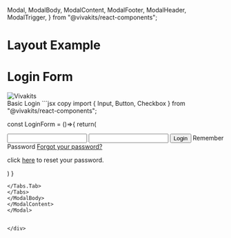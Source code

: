 

  Modal,
  ModalBody,
  ModalContent,
  ModalFooter,
  ModalHeader,
  ModalTrigger,
} from "@vivakits/react-components";

# Layout Example

<div className="mt-10 grid grid-cols-2 gap-5">
<Modal varient="screen-size">
<div className="flex flex-col items-start gap-2">
    <LoginForm/>
    <ModalTrigger>
        <div className="flex items-center gap-2 cursor-pointer transition-all duration-200 hover:translate-x-2">
            <h1>Login Form</h1>
            <Image src="/right-arrow.svg" width={25} height={25} alt="Vivakits" />
        </div>
    </ModalTrigger>
</div>
<ModalContent className="w-[90%] h-full">
<ModalHeader className="px-4">Basic Login</ModalHeader>
<ModalBody className="p-4">
<Tabs items={['Preview', 'Code']}>
<Tabs.Tab>
    <LoginForm/>
</Tabs.Tab>
<Tabs.Tab>
```jsx copy
import { Input, Button, Checkbox } from "@vivakits/react-components";

const LoginForm = ()=>{
    return(
        <div className="w-full flex flex-col gap-2 bg-slate-50 p-4 rounded-lg mx-auto my-0">
            <Input size="sm" label="User name" type="text" />
            <Input size="sm" label="Password" type="password" />
            <Button size="md" rounded="md" className="w-fit mx-auto">Login</Button>
            <Checkbox size="md">Remember Password</Checkbox>
            <a href="#" className="">Forgot your password?</a>
            <p className="m-0">click <a href="#">here</a> to reset your password.</p>
        </div>
    )
}
```
</Tabs.Tab>
</Tabs>
</ModalBody>
</ModalContent>
</Modal>


</div>
